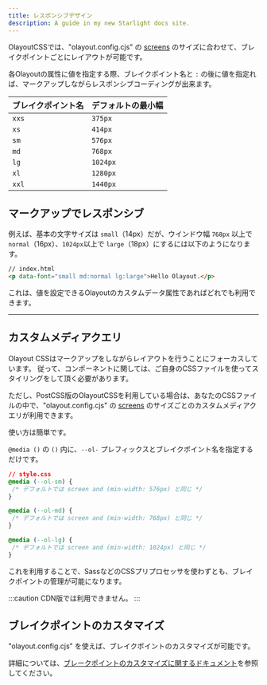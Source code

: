 ```yaml
---
title: レスポンシブデザイン
description: A guide in my new Starlight docs site.
---
```


OlayoutCSSでは、"olayout.config.cjs" の [screens](../configuration#screens) のサイズに合わせて、ブレイクポイントごとにレイアウトが可能です。

各Olayoutの属性に値を指定する際、ブレイクポイント名と `:` の後に値を指定れば、マークアップしながらレスポンシブコーディングが出来ます。

| ブレイクポイント名 | デフォルトの最小幅 |
| ------------------ | ------------------ |
| `xxs`              | `375px`            |
| `xs`               | `414px`            |
| `sm`               | `576px`            |
| `md`               | `768px`            |
| `lg`               | `1024px`           |
| `xl`               | `1280px`           |
| `xxl`              | `1440px`           |


## マークアップでレスポンシブ

例えば、基本の文字サイズは `small`（14px）だが、ウインドウ幅 `768px` 以上で `normal`（16px）、`1024px`以上で `large`（18px）にするには以下のようになります。

```html "md:normal" "lg:large"
// index.html
<p data-font="small md:normal lg:large">Hello Olayout.</p>
```

これは、値を設定できるOlayoutのカスタムデータ属性であればどれでも利用できます。


---

## カスタムメディアクエリ

Olayout CSSはマークアップをしながらレイアウトを行うことにフォーカスしています。
従って、コンポーネントに関しては、ご自身のCSSファイルを使ってスタイリングをして頂く必要があります。

ただし、PostCSS版のOlayoutCSSを利用している場合は、あなたのCSSファイルの中で、"olayout.config.cjs" の [screens](../configuration#screens) のサイズごとのカスタムメディアクエリが利用できます。

使い方は簡単です。

`@media ()` の `()` 内に、`--ol-` プレフィックスとブレイクポイント名を指定するだけです。

```css
// style.css
@media (--ol-sm) {
 /* デフォルトでは screen and (min-width: 576px) と同じ */
}

@media (--ol-md) {
 /* デフォルトでは screen and (min-width: 768px) と同じ */
}

@media (--ol-lg) {
 /* デフォルトでは screen and (min-width: 1024px) と同じ */
}
```

これを利用することで、SassなどのCSSプリプロセッサを使わずとも、ブレイクポイントの管理が可能になります。


:::caution
CDN版では利用できません。
:::

## ブレイクポイントのカスタマイズ

"olayout.config.cjs" を使えば、ブレイクポイントのカスタマイズが可能です。

詳細については、[ブレークポイントのカスタマイズに関するドキュメント](../configuration#screens)を参照してください。
